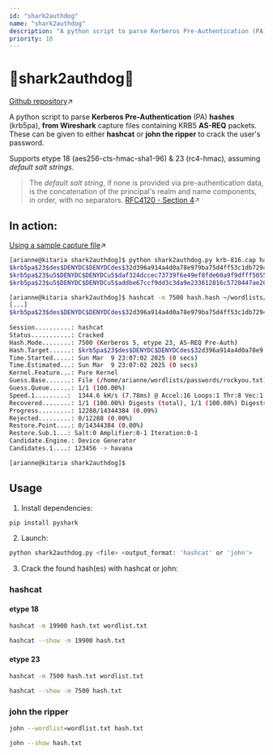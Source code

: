 ```yaml
---
id: "shark2authdog"
name: "shark2authdog"
description: "A python script to parse Kerberos Pre-Authentication (PA) hashes (krb5pa), from Wireshark capture files containing KRB5 AS-REQ packets. These can be given to either hashcat or john the ripper to crack the user's password."
priority: 10
---
```

# 🦈shark2authdog🌭

[Github repository](https://github.com/ariannelafraise/kerberos-hash-parser)↗

A python script to parse **Kerberos Pre-Authentication** (PA) **hashes** (krb5pa), **from Wireshark** capture files containing KRB5 **AS-REQ** packets. These can be given to either **hashcat** or **john the ripper** to crack the user's password.

Supports etype 18 (aes256-cts-hmac-sha1-96) & 23 (rc4-hmac), assuming *default salt strings*.

>The *default salt string*, if none is provided via pre-authentication data, is the concatenation of the principal's realm and name components, in order, with no separators.
[RFC4120 - Section 4](https://datatracker.ietf.org/doc/html/rfc4120#section-4)↗
## In action:

[Using a sample capture file](https://wiki.wireshark.org/SampleCaptures#kerberos-and-keytab-file-for-decryption)↗
```bash
[arianne@kitaria shark2authdog]$ python shark2authdog.py krb-816.cap hashcat
$krb5pa$23$des$DENYDC$DENYDCdes$32d396a914a4d0a78e979ba75d4ff53c1db7294141760fee05e434c12ecf8d5b9aa5839e09a2244893aff5f384f79c37883f154a
$krb5pa$23$u5$DENYDC$DENYDCu5$daf324dccec73739f6e49ef8fde60a9f9dfff50551ff5a7e969c6e395f18b842fb17c3b503df3025ab5a9dfc3031e893c4002008
$krb5pa$23$u5$DENYDC$DENYDCu5$addbe67ccf9dd3c3da9e233612816c5720447ae202cfe7a84a719e1ef70b93bcef49786f71319a93d60531fcb443f7e96039f540

[arianne@kitaria shark2authdog]$ hashcat -m 7500 hash.hash ~/wordlists/passwords/rockyou.txt
[...]
$krb5pa$23$des$DENYDC$DENYDCdes$32d396a914a4d0a78e979ba75d4ff53c1db7294141760fee05e434c12ecf8d5b9aa5839e09a2244893aff5f384f79c37883f154a:123
                                                          
Session..........: hashcat
Status...........: Cracked
Hash.Mode........: 7500 (Kerberos 5, etype 23, AS-REQ Pre-Auth)
Hash.Target......: $krb5pa$23$des$DENYDC$DENYDCdes$32d396a914a4d0a78e9...3f154a
Time.Started.....: Sun Mar  9 23:07:02 2025 (0 secs)
Time.Estimated...: Sun Mar  9 23:07:02 2025 (0 secs)
Kernel.Feature...: Pure Kernel
Guess.Base.......: File (/home/arianne/wordlists/passwords/rockyou.txt)
Guess.Queue......: 1/1 (100.00%)
Speed.1.........:  1344.6 kH/s (7.78ms) @ Accel:16 Loops:1 Thr:8 Vec:1
Recovered........: 1/1 (100.00%) Digests (total), 1/1 (100.00%) Digests (new)
Progress.........: 12288/14344384 (0.09%)
Rejected.........: 0/12288 (0.00%)
Restore.Point....: 0/14344384 (0.00%)
Restore.Sub.1...: Salt:0 Amplifier:0-1 Iteration:0-1
Candidate.Engine.: Device Generator
Candidates.1....: 123456 -> havana

[arianne@kitaria shark2authdog]$
```
## Usage

1. Install dependencies:
```bash
pip install pyshark
```
2. Launch:
```bash
python shark2authdog.py <file> <output_format: 'hashcat' or 'john'>
```
3. Crack the found hash(es) with hashcat or john:

### hashcat
#### etype 18
```bash
hashcat -m 19900 hash.txt wordlist.txt
```

```bash
hashcat --show -m 19900 hash.txt
```
#### etype 23
```bash
hashcat -m 7500 hash.txt wordlist.txt
```

```bash
hashcat --show -m 7500 hash.txt
```

### john the ripper
```bash
john --wordlist=wordlist.txt hash.txt
```
```bash
john --show hash.txt
```
